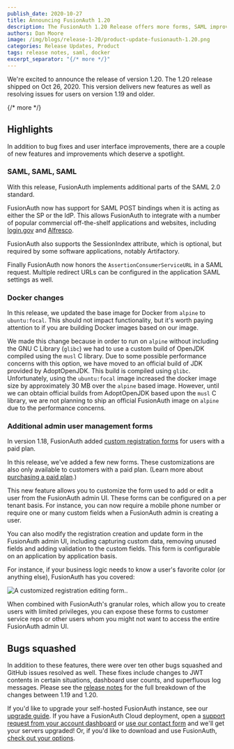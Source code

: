 ```yaml
---
publish_date: 2020-10-27 
title: Announcing FusionAuth 1.20
description: The FusionAuth 1.20 Release offers more forms, SAML improvements, docker changes and more.
authors: Dan Moore
image: /img/blogs/release-1-20/product-update-fusionauth-1.20.png
categories: Release Updates, Product
tags: release notes, saml, docker
excerpt_separator: "{/* more */}"
---
```


We're excited to announce the release of version 1.20. The 1.20 release shipped on Oct 26, 2020. This version delivers new features as well as resolving issues for users on version 1.19 and older.

{/* more */}

## Highlights

In addition to bug fixes and user interface improvements, there are a couple of new features and improvements which deserve a spotlight.

### SAML, SAML, SAML

With this release, FusionAuth implements additional parts of the SAML 2.0 standard.

FusionAuth now has support for SAML POST bindings when it is acting as either the SP or the IdP. This allows FusionAuth to integrate with a number of popular commercial off-the-shelf applications and websites, including [login.gov](https://developers.login.gov/saml/) and [Alfresco](https://docs.alfresco.com/saml/concepts/saml-overview.html).

FusionAuth also supports the <InlineField>SessionIndex</InlineField> attribute, which is optional, but required by some software applications, notably Artifactory.

Finally FusionAuth now honors the `AssertionConsumerServiceURL` in a SAML request. Multiple redirect URLs can be configured in the application SAML settings as well.

### Docker changes

In this release, we updated the base image for Docker from `alpine` to `ubuntu:focal`. This should not impact functionality, but it's worth paying attention to if you are building Docker images based on our image.

We made this change because in order to run on `alpine` without including the GNU C Library (`glibc`) we had to use a custom build of OpenJDK compiled using the `musl` C library. Due to some possible performance concerns with this option, we have moved to an official build of JDK provided by AdoptOpenJDK. This build is compiled using `glibc`. Unfortunately, using the `ubuntu:focal` image increased the docker image size by approximately 30 MB over the `alpine` based image. However, until we can obtain official builds from AdoptOpenJDK based upon the `musl` C library, we are not planning to ship an official FusionAuth image on `alpine` due to the performance concerns.

### Additional admin user management forms

In version 1.18, FusionAuth added [custom registration forms](/feature/user-registration) for users with a paid plan.

In this release, we've added a few new forms. These customizations are also only available to customers with a paid plan. (Learn more about [purchasing a paid plan](/pricing).) 

This new feature allows you to customize the form used to add or edit a user from the FusionAuth admin UI. These forms can be configured on a per tenant basis. For instance, you can now require a mobile phone number or require one or many custom fields when a FusionAuth admin is creating a user.

You can also modify the registration creation and update form in the FusionAuth admin UI, including capturing custom data, removing unused fields and adding validation to the custom fields. This form is configurable on an application by application basis. 

For instance, if your business logic needs to know a user's favorite color (or anything else), FusionAuth has you covered:

![A customized registration editing form..](/img/blogs/release-1-20/custom-edit-registration-form.png)

When combined with FusionAuth's granular roles, which allow you to create users with limited privileges, you can expose these forms to customer service reps or other users whom you might not want to access the entire FusionAuth admin UI.

## Bugs squashed

In addition to these features, there were over ten other bugs squashed and GitHub issues resolved as well. These fixes include changes to JWT contents in certain situations, dashboard user counts, and superfluous log messages. Please see the [release notes](/docs/release-notes/) for the full breakdown of the changes between 1.19 and 1.20. 

If you'd like to upgrade your self-hosted FusionAuth instance, see our [upgrade guide](/docs/operate/deploy/upgrade). If you have a FusionAuth Cloud deployment, open a <a href="https://account.fusionauth.io/account/support/" target="_blank">support request from your account dashboard</a> or <a href="/contact" target="_blank">use our contact form</a> and we'll get your servers upgraded! Or, if you'd like to download and use FusionAuth, [check out your options](/pricing).
